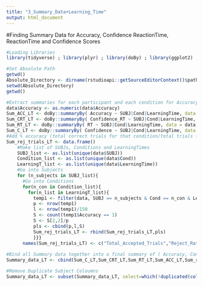 ```yaml
---
title: "3_Summary_Data+Learning_Time"
output: html_document
---
```


#Finding Summary Data for Accuracy, Confidence ReactionTime, ReactionTime and Confidence Scores
```r
#Loading Libraries
library(tidyverse) ; library(plyr) ; library(doBy) ; library(ggplot2) ; library(Hmisc)
```


```r
#Set Absolute Path
getwd()
Absolute_Directory <- dirname(rstudioapi::getSourceEditorContext()$path)
setwd(Absolute_Directory)
getwd()

#Extract summaries for each participant and each condition for Accuracy, Confidence ReactionTime, ReactionTime and Confidence Scores
data$Accuracy <- as.numeric(data$Accuracy)
Sum_ACC_LT <- doBy::summaryBy( Accuracy ~ SUBJ|Cond|LearningTime, data = data, FUN = list(mean, median, sd))
Sum_CRT_LT <- doBy::summaryBy( Confidence_RT ~ SUBJ|Cond|LearningTime, data = data, FUN = list(mean, median, sd))
Sum_RT_LT <- doBy::summaryBy( RT ~ SUBJ|Cond|LearningTime, data = data, FUN = list(mean, median, sd))
Sum_C_LT <- doBy::summaryBy( Confidence ~ SUBJ|Cond|LearningTime, data = data, FUN = list(mean, median, sd))
#Add % accuracy (total correct trials for that condition/total trials for that condition) & Number of rejected trials per condition
Sum_rej_trials_LT <- data.frame()
    #Make list of SUBJs, Conditions and LearningTimes
    SUBJ_list <- as.list(unique(data$SUBJ))
    Condition_list <- as.list(unique(data$Cond))
    LearningT_list <- as.list(unique(data$LearningTime))
    #Go into Subjects
    for (n_subjects in SUBJ_list){
      #Go into Conditions
      for(n_con in Condition_list){
        for(n_list in LearningT_list){
          temp1 <- filter(data, SUBJ == n_subjects & Cond == n_con & LearningTime == n_list)
          p <- nrow(temp1)
          l <- nrow(temp1)/150
          S <- count(temp1$Accuracy == 1)
          S <- S[2,2]/p
          pls <- cbind(p,l,S)
          Sum_rej_trials_LT <- rbind(Sum_rej_trials_LT,pls)
          }}}
      names(Sum_rej_trials_LT) <- c("Total_Accepted_Trials","Reject_Ratio_from_150", "Accuracy_in_percent")
      
#Bind all Summary data together into a final summary of ( Accuracy, Confidence ReactionTime, ReactionTime, Confidence Scores, % accuracy and Number of rejected trials)
Summary_data_LT <- cbind(Sum_C_LT,Sum_CRT_LT,Sum_RT_LT,Sum_ACC_LT,Sum_rej_trials_LT) 

#Remove Duplicate Subject Coloumns
Summary_data_LT <- subset(Summary_data_LT, select=which(!duplicated(colnames(Summary_data_LT))))
```